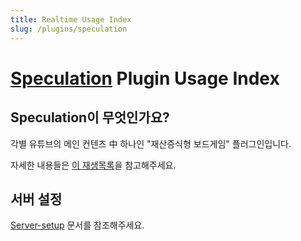 ```yaml
---
title: Realtime Usage Index
slug: /plugins/speculation
---
```


# [Speculation](https://github.com/monun/Speculation) Plugin Usage Index

## Speculation이 무엇인가요?

각별 유튜브의 메인 컨텐츠 中 하나인 "재산증식형 보드게임" 플러그인입니다.

자세한 내용들은 [이 재생목록](https://www.youtube.com/playlist?list=PLAfXl9hcOzqAWHonl7bxdO4-NRRoy11kG)을 참고해주세요.

## 서버 설정

[Server-setup](Server-Setup.md) 문서를 참조해주세요.
